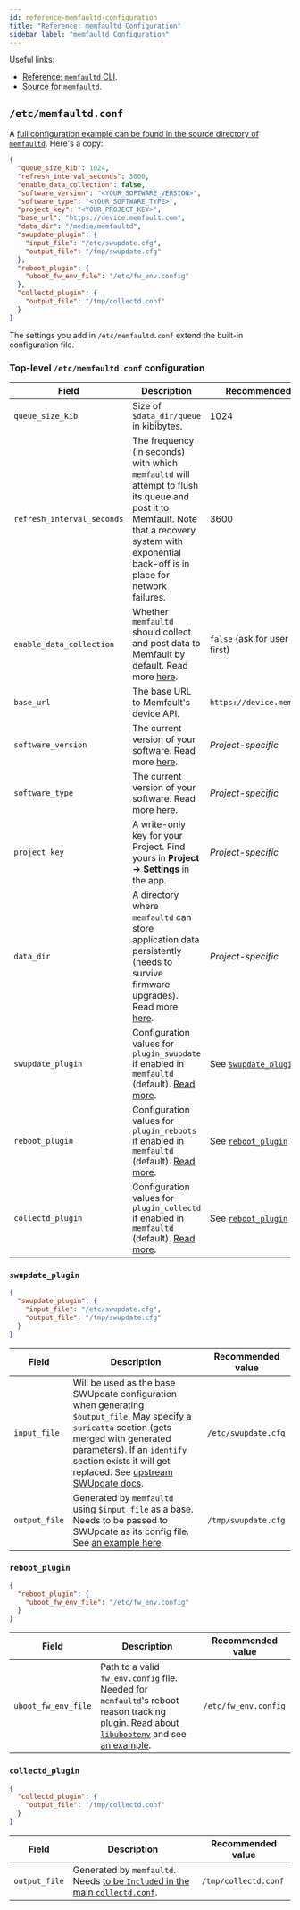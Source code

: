 ```yaml
---
id: reference-memfaultd-configuration
title: "Reference: memfaultd Configuration"
sidebar_label: "memfaultd Configuration"
---
```



Useful links:

- [Reference: `memfaultd` CLI][docs-cli].
- [Source for `memfaultd`][source-memfaultd].

## `/etc/memfaultd.conf`

A [full configuration example can be found in the source directory of
`memfaultd`][source-builtin-conf]. Here's a copy:

```json
{
  "queue_size_kib": 1024,
  "refresh_interval_seconds": 3600,
  "enable_data_collection": false,
  "software_version": "<YOUR_SOFTWARE_VERSION>",
  "software_type": "<YOUR_SOFTWARE_TYPE>",
  "project_key": "<YOUR_PROJECT_KEY>",
  "base_url": "https://device.memfault.com",
  "data_dir": "/media/memfaultd",
  "swupdate_plugin": {
    "input_file": "/etc/swupdate.cfg",
    "output_file": "/tmp/swupdate.cfg"
  },
  "reboot_plugin": {
    "uboot_fw_env_file": "/etc/fw_env.config"
  },
  "collectd_plugin": {
    "output_file": "/tmp/collectd.conf"
  }
}
```

The settings you add in `/etc/memfaultd.conf` extend the built-in configuration
file.

### Top-level `/etc/memfaultd.conf` configuration

| Field                      | Description                                                                                                                                                                                        | Recommended value                         |
| -------------------------- | -------------------------------------------------------------------------------------------------------------------------------------------------------------------------------------------------- | ----------------------------------------- |
| `queue_size_kib`           | Size of `$data_dir/queue` in kibibytes.                                                                                                                                                            | 1024                                      |
| `refresh_interval_seconds` | The frequency (in seconds) with which `memfaultd` will attempt to flush its queue and post it to Memfault. Note that a recovery system with exponential back-off is in place for network failures. | 3600                                      |
| `enable_data_collection`   | Whether `memfaultd` should collect and post data to Memfault by default. Read more [here][docs-enable-data-collection].                                                                            | `false` (ask for user consent first)      |
| `base_url`                 | The base URL to Memfault's device API.                                                                                                                                                             | `https://device.memfault.com`             |
| `software_version`         | The current version of your software. Read more [here][docs-software-version].                                                                                                                     | _Project-specific_                        |
| `software_type`            | The current version of your software. Read more [here][docs-software-type].                                                                                                                        | _Project-specific_                        |
| `project_key`              | A write-only key for your Project. Find yours in <ProjectMagicLink path="/settings" title="Open Project -> Settings in your Project">**Project -> Settings**</ProjectMagicLink> in the app.        | _Project-specific_                        |
| `data_dir`                 | A directory where `memfaultd` can store application data persistently (needs to survive firmware upgrades). Read more [here][docs-data-dir].                                                       | _Project-specific_                        |
| `swupdate_plugin`          | Configuration values for `plugin_swupdate` if enabled in `memfaultd` (default). [Read more][docs-control-memfaultd-plugins].                                                                       | See [`swupdate_plugin`](#swupdate_plugin) |
| `reboot_plugin`            | Configuration values for `plugin_reboots` if enabled in `memfaultd` (default). [Read more][docs-control-memfaultd-plugins].                                                                        | See [`reboot_plugin`](#reboot_plugin)     |
| `collectd_plugin`          | Configuration values for `plugin_collectd` if enabled in `memfaultd` (default). [Read more][docs-control-memfaultd-plugins].                                                                       | See [`reboot_plugin`](#reboot_plugin)     |

### `swupdate_plugin`

```json
{
  "swupdate_plugin": {
    "input_file": "/etc/swupdate.cfg",
    "output_file": "/tmp/swupdate.cfg"
  }
}
```

| Field         | Description                                                                                                                                                                                                                                                       | Recommended value   |
| ------------- | ----------------------------------------------------------------------------------------------------------------------------------------------------------------------------------------------------------------------------------------------------------------- | ------------------- |
| `input_file`  | Will be used as the base SWUpdate configuration when generating `$output_file`. May specify a `suricatta` section (gets merged with generated parameters). If an `identify` section exists it will get replaced. See [upstream SWUpdate docs][swupdate-cfg-docs]. | `/etc/swupdate.cfg` |
| `output_file` | Generated by `memfaultd` using `$input_file` as a base. Needs to be passed to SWUpdate as its config file. See [an example here][source-swupdate-args].                                                                                                           | `/tmp/swupdate.cfg` |

### `reboot_plugin`

```json
{
  "reboot_plugin": {
    "uboot_fw_env_file": "/etc/fw_env.config"
  }
}
```

| Field               | Description                                                                                                                                                                             | Recommended value    |
| ------------------- | --------------------------------------------------------------------------------------------------------------------------------------------------------------------------------------- | -------------------- |
| `uboot_fw_env_file` | Path to a valid `fw_env.config` file. Needed for `memfaultd`'s reboot reason tracking plugin. Read [about `libubootenv`][source-libubootenv] and see [an example][source-fwenv-config]. | `/etc/fw_env.config` |

### `collectd_plugin`

```json
{
  "collectd_plugin": {
    "output_file": "/tmp/collectd.conf"
  }
}
```

| Field         | Description                                                                                                   | Recommended value    |
| ------------- | ------------------------------------------------------------------------------------------------------------- | -------------------- |
| `output_file` | Generated by `memfaultd`. Needs [to be `Include`d in the main `collectd.conf`][source-collectd-conf-example]. | `/tmp/collectd.conf` |

[source-builtin-conf]:
  https://github.com/memfault/memfault-linux-sdk/tree/main/meta-memfault/recipes-memfault/memfaultd/files/memfaultd/builtin.conf
[source-collectd-conf-example]:
  https://github.com/memfault/memfault-linux-sdk/tree/main/meta-memfault/recipes-memfault/memfaultd/files/memfaultd/builtin.conf
[docs-enable-data-collection]:
  /docs/linux/linux-getting-started-guide#set-enable_data_collection
[docs-software-type]:
  /docs/platform/software-version-hardware-version#software-type
[docs-software-version]:
  /docs/platform/software-version-hardware-version#software-version
[docs-data-dir]:
  /docs/linux/linux-getting-started-guide#configure-a-persistent-storage-directory-for-memfaultd
[docs-control-memfaultd-plugins]:
  /docs/linux/linux-getting-started-guide#optional-opt-out-of-memfaultd-built-in-plugins
[swupdate-cfg-docs]:
  https://sbabic.github.io/swupdate/swupdate.html#command-line-parameters
[source-libubootenv]: https://github.com/sbabic/libubootenv
[docs-cli]: /docs/linux/reference-memfaultd-cli
[source-memfaultd]:
  https://github.com/memfault/memfault-linux-sdk/tree/main/meta-memfault/recipes-memfault/memfaultd/files/memfaultd
[source-swupdate-args]:
  https://github.com/memfault/memfault-linux-sdk/blob/main/meta-memfault-example/recipes-support/swupdate/files/09-swupdate-args
[source-fwenv-config]:
  https://github.com/memfault/memfault-linux-sdk/blob/main/meta-memfault-example/recipes-bsp/u-boot/files/fw_env.config
